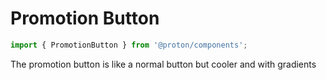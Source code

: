 

# Promotion Button

```js
import { PromotionButton } from '@proton/components';
```

The promotion button is like a normal button but cooler and with gradients

<Canvas>
    <Story id="components-promotion-button--example" />
</Canvas>

<Canvas>
    <Story id="components-promotion-button--example-with-icon" />
</Canvas>

<Canvas>
    <Story id="components-promotion-button--example-icon-only" />
</Canvas>

<Canvas>
    <Story id="components-promotion-button--example-icon-small" />
</Canvas>

<Canvas>
    <Story id="components-promotion-button--example-with-icon-no-gradient" />
</Canvas>

<Canvas>
    <Story id="components-promotion-button--example-like" />
</Canvas>
